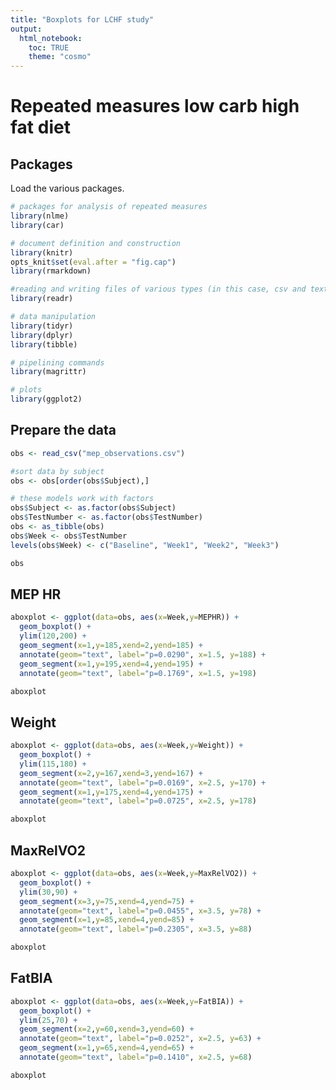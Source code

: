 ```yaml
---
title: "Boxplots for LCHF study"
output: 
  html_notebook: 
    toc: TRUE
    theme: "cosmo"
---
```

# Repeated measures low carb high fat diet


## Packages
Load the various packages.

```r

# packages for analysis of repeated measures
library(nlme)
library(car)

# document definition and construction
library(knitr)
opts_knit$set(eval.after = "fig.cap")
library(rmarkdown)

#reading and writing files of various types (in this case, csv and text files)
library(readr)

# data manipulation
library(tidyr)
library(dplyr)
library(tibble)

# pipelining commands
library(magrittr)

# plots
library(ggplot2)

```
## Prepare the data

```r
obs <- read_csv("mep_observations.csv")

#sort data by subject
obs <- obs[order(obs$Subject),]

# these models work with factors
obs$Subject <- as.factor(obs$Subject)
obs$TestNumber <- as.factor(obs$TestNumber)
obs <- as_tibble(obs)
obs$Week <- obs$TestNumber
levels(obs$Week) <- c("Baseline", "Week1", "Week2", "Week3")

obs
```




## MEP HR
```r
aboxplot <- ggplot(data=obs, aes(x=Week,y=MEPHR)) + 
  geom_boxplot() +
  ylim(120,200) +
  geom_segment(x=1,y=185,xend=2,yend=185) +
  annotate(geom="text", label="p=0.0290", x=1.5, y=188) +
  geom_segment(x=1,y=195,xend=4,yend=195) +
  annotate(geom="text", label="p=0.1769", x=1.5, y=198)

aboxplot

```




## Weight
```r
aboxplot <- ggplot(data=obs, aes(x=Week,y=Weight)) + 
  geom_boxplot() +
  ylim(115,180) + 
  geom_segment(x=2,y=167,xend=3,yend=167) +
  annotate(geom="text", label="p=0.0169", x=2.5, y=170) +
  geom_segment(x=1,y=175,xend=4,yend=175) +
  annotate(geom="text", label="p=0.0725", x=2.5, y=178)

aboxplot

```



## MaxRelVO2
```r
aboxplot <- ggplot(data=obs, aes(x=Week,y=MaxRelVO2)) + 
  geom_boxplot() + 
  ylim(30,90) + 
  geom_segment(x=3,y=75,xend=4,yend=75) +
  annotate(geom="text", label="p=0.0455", x=3.5, y=78) +
  geom_segment(x=1,y=85,xend=4,yend=85) +
  annotate(geom="text", label="p=0.2305", x=3.5, y=88)

aboxplot
```



## FatBIA
```r
aboxplot <- ggplot(data=obs, aes(x=Week,y=FatBIA)) + 
  geom_boxplot() +
  ylim(25,70) +
  geom_segment(x=2,y=60,xend=3,yend=60) +
  annotate(geom="text", label="p=0.0252", x=2.5, y=63) +
  geom_segment(x=1,y=65,xend=4,yend=65) +
  annotate(geom="text", label="p=0.1410", x=2.5, y=68)

aboxplot

```



